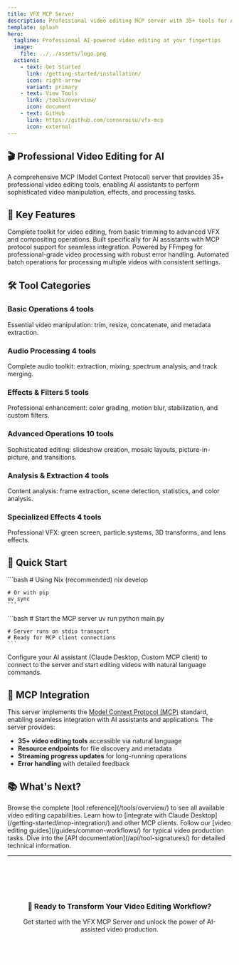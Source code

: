 ```yaml
---
title: VFX MCP Server
description: Professional video editing MCP server with 35+ tools for AI-powered video manipulation and processing workflows.
template: splash
hero:
  tagline: Professional AI-powered video editing at your fingertips
  image:
    file: ../../assets/logo.png
  actions:
    - text: Get Started
      link: /getting-started/installation/
      icon: right-arrow
      variant: primary
    - text: View Tools
      link: /tools/overview/
      icon: document
    - text: GitHub
      link: https://github.com/conneroisu/vfx-mcp
      icon: external
---
```



<div class="hero">
  <h2>🎬 Professional Video Editing for AI</h2>
  <p>A comprehensive MCP (Model Context Protocol) server that provides 35+ professional video editing tools, enabling AI assistants to perform sophisticated video manipulation, effects, and processing tasks.</p>
</div>

## 🚀 Key Features

<CardGrid stagger>
  <Card title="35+ Video Tools" icon="puzzle">
    Complete toolkit for video editing, from basic trimming to advanced VFX and compositing operations.
  </Card>
  <Card title="AI-Powered Workflows" icon="rocket">
    Built specifically for AI assistants with MCP protocol support for seamless integration.
  </Card>
  <Card title="FFmpeg Backend" icon="setting">
    Powered by FFmpeg for professional-grade video processing with robust error handling.
  </Card>
  <Card title="Batch Processing" icon="list-format">
    Automated batch operations for processing multiple videos with consistent settings.
  </Card>
</CardGrid>

## 🛠️ Tool Categories

<div class="tool-category-grid">
  <div class="tool-category-card">
    <h3>Basic Operations <span class="tool-count">4 tools</span></h3>
    <p>Essential video manipulation: trim, resize, concatenate, and metadata extraction.</p>
  </div>
  
  <div class="tool-category-card">
    <h3>Audio Processing <span class="tool-count">4 tools</span></h3>
    <p>Complete audio toolkit: extraction, mixing, spectrum analysis, and track merging.</p>
  </div>
  
  <div class="tool-category-card">
    <h3>Effects & Filters <span class="tool-count">5 tools</span></h3>
    <p>Professional enhancement: color grading, motion blur, stabilization, and custom filters.</p>
  </div>
  
  <div class="tool-category-card">
    <h3>Advanced Operations <span class="tool-count">10 tools</span></h3>
    <p>Sophisticated editing: slideshow creation, mosaic layouts, picture-in-picture, and transitions.</p>
  </div>
  
  <div class="tool-category-card">
    <h3>Analysis & Extraction <span class="tool-count">4 tools</span></h3>
    <p>Content analysis: frame extraction, scene detection, statistics, and color analysis.</p>
  </div>
  
  <div class="tool-category-card">
    <h3>Specialized Effects <span class="tool-count">4 tools</span></h3>
    <p>Professional VFX: green screen, particle systems, 3D transforms, and lens effects.</p>
  </div>
</div>

## 🎯 Quick Start

<CardGrid>
  <Card title="1. Install Dependencies" icon="add-document">
    ```bash
    # Using Nix (recommended)
    nix develop
    
    # Or with pip
    uv sync
    ```
  </Card>
  <Card title="2. Run the Server" icon="rocket">
    ```bash
    # Start the MCP server
    uv run python main.py
    
    # Server runs on stdio transport
    # Ready for MCP client connections
    ```
  </Card>
  <Card title="3. Connect Your AI" icon="puzzle">
    Configure your AI assistant (Claude Desktop, Custom MCP client) to connect to the server and start editing videos with natural language commands.
  </Card>
</CardGrid>

## 🔧 MCP Integration

This server implements the [Model Context Protocol (MCP)](https://modelcontextprotocol.io/) standard, enabling seamless integration with AI assistants and applications. The server provides:

- **35+ video editing tools** accessible via natural language
- **Resource endpoints** for file discovery and metadata
- **Streaming progress updates** for long-running operations
- **Error handling** with detailed feedback

## 📚 What's Next?

<CardGrid stagger>
  <Card title="Explore Tools" icon="open-book">
    Browse the complete [tool reference](/tools/overview/) to see all available video editing capabilities.
  </Card>
  <Card title="MCP Setup" icon="setting">
    Learn how to [integrate with Claude Desktop](/getting-started/mcp-integration/) and other MCP clients.
  </Card>
  <Card title="Common Workflows" icon="document">
    Follow our [video editing guides](/guides/common-workflows/) for typical video production tasks.
  </Card>
  <Card title="API Reference" icon="information">
    Dive into the [API documentation](/api/tool-signatures/) for detailed technical information.
  </Card>
</CardGrid>

---

<div style="text-align: center; margin-top: 3rem; padding: 2rem; background: var(--sl-color-gray-1); border-radius: 8px;">
  <h3>🎥 Ready to Transform Your Video Editing Workflow?</h3>
  <p>Get started with the VFX MCP Server and unlock the power of AI-assisted video production.</p>
  <a href="/getting-started/installation/" style="display: inline-block; background: var(--sl-color-accent); color: white; padding: 0.75rem 1.5rem; text-decoration: none; border-radius: 6px; font-weight: 600; margin-top: 1rem;">
    Start Building →
  </a>
</div>
